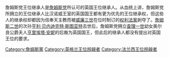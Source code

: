 詹姆斯党王位继承人是[[詹姆斯党|詹姆斯党]]所认可的英国王位继承人。从血统上讲，詹姆斯党所拥立的王位继承人比汉诺威王室的英国国王都有更为优先的王位继承权，但这些人的继承权却都因为信奉天主教而被[[威廉三世_(英格兰)|威廉三世]]在位时制订的[[权利法案|权利法案]]剥夺了。[[詹姆斯二世|詹姆斯二世]]的次孙[[亨利·贝内迪克特·斯图亚特|亨利·贝内迪克特·斯图亚特]]去世后，詹姆斯党拥立[[查理一世|查理一世]]幼女奥尔良公爵夫人[[亨里埃塔·安妮|亨里埃塔·安妮]]的后裔为英国国王，但此后的继承人都没有提出对英国王位的要求。
[[Category:詹姆斯黨|Category:詹姆斯黨]]
[[Category:英格兰王位觊觎者|Category:英格兰王位觊觎者]]
[[Category:法兰西王位觊觎者|Category:法兰西王位觊觎者]]